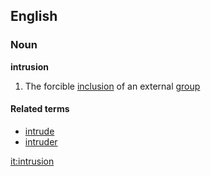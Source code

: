 ==English==
===Noun===
'''intrusion'''

#The forcible [[inclusion]] of an external [[group]]

====Related terms====
*[[intrude]]
*[[intruder]]

[[it:intrusion]]